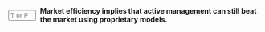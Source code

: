 ::: {.question-block}

<form onsubmit="event.preventDefault(); checkAnswerBox('module5_tf_q88','F')" style="display: flex; align-items: center; gap: 8px;">
<input type="text" id="module5_tf_q88" name="module5_tf_q88" maxlength="1" placeholder="T or F" style="width: 55px;" data-correct-answer="F" /> 
<label for="module5_tf_q88"><strong>Market efficiency implies that active management can still beat the market using proprietary models.</strong></label>
</form>

<div id="feedback-module5_tf_q88" class="feedback" data-status="" style="display:none;">
This is FALSE. Under efficiency, consistent outperformance is unlikely even with proprietary methods.
</div>

:::
